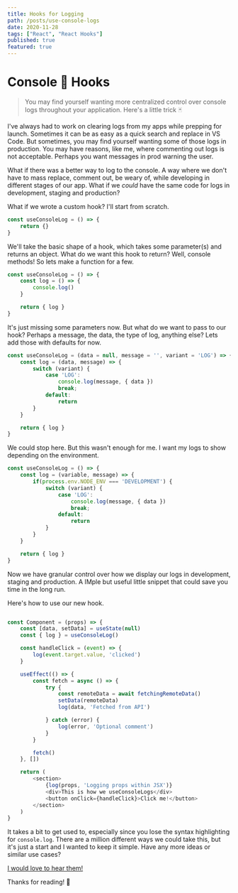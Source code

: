 ```yaml
---
title: Hooks for Logging
path: /posts/use-console-logs
date: 2020-11-28
tags: ["React", "React Hooks"]
published: true
featured: true
---
```



# Console 🌲 Hooks

> You may find yourself wanting more centralized control over console logs throughout your application.
> Here's a little trick 🃏


I've always had to work on clearing logs from my apps while prepping for launch.
Sometimes it can be as easy as a quick search and replace in VS Code. But sometimes,
you may find yourself wanting some of those logs in production. You may have reasons, like me,
where commenting out logs is not acceptable. Perhaps you want messages in prod warning the user.

What if there was a better way to log to the console. A way where we don't have to
mass replace, comment out, be weary of, while developing in different stages of our app. What if we
*could* have the same code for logs in development, staging and production?

What if we wrote a custom hook?
I'll start from scratch.

```jsx:title=src/components/useConsoleLog.js
const useConsoleLog = () => {
    return {}
}
```
We'll take the basic shape of a hook,
which takes some parameter(s) and returns an object. What do we want this hook to return?
Well, console methods! So lets make a function for a few.

```jsx:title=src/components/useConsoleLog.js {3-17}
const useConsoleLog = () => {
    const log = () => {
        console.log()
    }

    return { log }
}
```

It's just missing some parameters now. But what do we want to pass to our hook?
Perhaps a message, the data, the type of log, anything else? Lets add those with defaults for now.

```jsx:title=src/components/useConsoleLog.js
const useConsoleLog = (data = null, message = '', variant = 'LOG') => {
    const log = (data, message) => {
        switch (variant) {
            case 'LOG':
                console.log(message, { data })
                break;
            default:
                return
        }
    }

    return { log }
}
```

We could stop here. But this wasn't enough for me.
I want my logs to show depending on the environment.


```jsx:title=src/components/useConsoleLog.js {3-5}
const useConsoleLog = () => {
    const log = (variable, message) => {
        if(process.env.NODE_ENV === 'DEVELOPMENT') {
            switch (variant) {
                case 'LOG':
                    console.log(message, { data })
                    break;
                default:
                    return
            }
        }
    }

    return { log }
}
```

Now we have granular control over how we display our logs in development, staging and production.
A IMple but useful little snippet that could save you time in the long run.

Here's how to use our new hook.

```jsx:title=src/components/useConsoleLog.js

const Component = (props) => {
    const [data, setData] = useState(null)
    const { log } = useConsoleLog()

    const handleClick = (event) => {
        log(event.target.value, 'clicked')
    }

    useEffect(() => {
        const fetch = async () => {
            try {
                const remoteData = await fetchingRemoteData()
                setData(remoteData)
                log(data, 'Fetched from API')

            } catch (error) {
                log(error, 'Optional comment')
            }
        }

        fetch()
    }, [])

    return (
        <section>
            {log(props, 'Logging props within JSX')}
            <div>This is how we useConsoleLogs</div>
            <button onClick={handleClick}>Click me!</button>
        </section>
    )
}

```

It takes a bit to get used to, especially since you lose the syntax highlighting for `console.log`.
There are a million different ways we could take this, but it's just a start and I wanted to keep it simple.
Have any more ideas or similar use cases?

[I would love to hear them!](/contact/)

Thanks for reading! 👋
